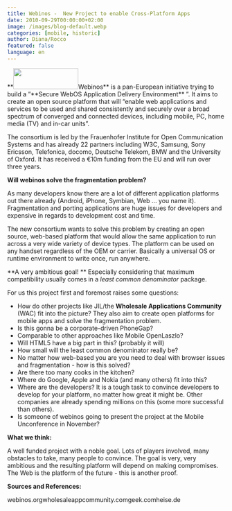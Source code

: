 ```yaml
---
title: Webinos -  New Project to enable Cross-Platform Apps
date: 2010-09-29T00:00:00+02:00
image: /images/blog-default.webp
categories: [mobile, historic]
author: Diana/Rocco
featured: false
language: en
---
```


<div class="entry-content">
**<img class="alignright size-full wp-image-1512" title="webinos logo" src="http://pavingways.com/wp-content/uploads/webinos1.png" alt="" width="150" height="48" />Webinos**  is a pan-European initiative trying to build a ”**Secure WebOS Application Delivery Environment** ”. It aims to create an open source platform that will “enable web applications and services to be used and shared consistently and securely over a broad spectrum of converged and connected devices, including mobile, PC, home media (TV) and in-car units”.

 

The consortium is led by the Frauenhofer Institute for Open Communication Systems and has already 22 partners including W3C, Samsung, Sony Ericsson, Telefonica, docomo, Deutsche Telekom, BMW and the University of Oxford. It has received a €10m funding from the EU and will run over three years.

 **Will webinos solve the fragmentation problem?** 

 

As many developers know there are a lot of different application platforms out there already (Android, iPhone, Symbian, Web ... you name it). Fragmentation and porting applications are huge issues for developers and expensive in regards to development cost and time.

 

The new consortium wants to solve this problem by creating an open source, web-based platform that would allow the same application to run across a very wide variety of device types. The platform can be used on any handset regardless of the OEM or carrier. Basically a universal OS or runtime environment to write once, run anywhere.

 **A very ambitious goal! ** Especially considering that maximum compatibility usually comes in a <em>least common denominator</em> package.

 

For us this project first and foremost raises some questions:<ul>	<li>How do other projects like JIL/the **Wholesale Applications Community**  (WAC) fit into the picture? They also aim to create open platforms for mobile apps and solve the fragmentation problem.</li>	<li>Is this gonna be a corporate-driven PhoneGap?</li>	<li>Comparable to other approaches like Mobile OpenLaszlo?</li>	<li>Will HTML5 have a big part in this? (probably it will)</li>	<li>How small will the least common denominator really be?</li>	<li>No matter how web-based you are you need to deal with browser issues and fragmentation - how is this solved?</li>	<li>Are there too many cooks in the kitchen?</li>	<li>Where do Google, Apple and Nokia (and many others) fit into this?</li>	<li>Where are the developers? It is a tough task to convince developers to develop for your platform, no matter how great it might be. Other companies are already spending millions on this (some more successful than others).</li>	<li>Is someone of webinos going to present the project at the Mobile Unconference in November?</li></ul>**What we think:** 

 

A well funded project with a noble goal. Lots of players involved, many obstacles to take, many people to convince. The goal is very, very ambitious and the resulting platform will depend on making compromises. The Web is the platform of the future - this is another proof.

 **Sources and References:** 

 webinos.orgwholesaleappcommunity.comgeek.comheise.de
</div>

